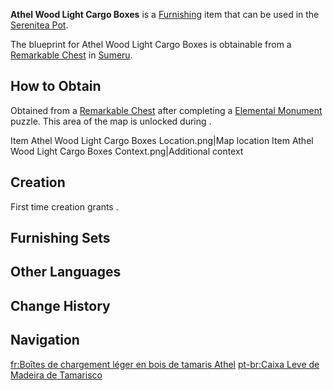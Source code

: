 {{Furnishing Infobox
|id             = 373380
|image          = Item Athel Wood Light Cargo Boxes.png
|category       = Landscape
|subcategory    = Large Object
|quality        = 2
|adeptal_energy = 30
|load           = 35
|reduced_load   = 24
|description    = Boxes made from [[Athel Wood]] planks that have undergone simple processing. One could never call this "high quality," but it is built very simply and is quite cheap &mdash; all one needs to do is collect some dry wood along the way and lash them together using sturdy ropes to produce such boxes in bulk. Their lack of artistry is no obstacle. After all, no one will look at such a thing with high expectations for its life expectancy.
|mention        = 
|blueprint      = Remarkable Chest
|source1        = 
}}
'''Athel Wood Light Cargo Boxes''' is a [[Furnishing]] item that can be used in the [[Serenitea Pot]].

The blueprint for Athel Wood Light Cargo Boxes is obtainable from a [[Remarkable Chest]] in [[Sumeru]].

==How to Obtain==
Obtained from a [[Remarkable Chest]] after completing a {{Dendro}} [[Elemental Monument]] puzzle. This area of the map is unlocked during {{Quest|As the Khvarena's Light Shows}}.
<gallery>
Item Athel Wood Light Cargo Boxes Location.png|Map location
Item Athel Wood Light Cargo Boxes Context.png|Additional context
</gallery>

==Creation==
First time creation grants {{Item|Trust|24|x=30}}.
{{Recipe
|type = Creation
|time = 12h
|Athel Wood = 6
|sort = Athel Wood
}}

==Furnishing Sets==
{{Craft Usage|type=Furnishing Set}}

==Other Languages==
{{Other Languages
|en       = Athel Wood Light Cargo Boxes
|zhs      = 柽木轻便货箱
|zhs_rm   = Chēngmù Qīngbiàn Huòxiāng
|zht      = 檉木輕便貨箱
|zht_rm   = Chēngmù Qīngbiàn Huòxiāng
|zh_tl    = 
|ja       = タマリスクの簡易貨物箱
|ja_rm    = Tamarisuku no Kan'i Kamotsubako
|ja_tl    = {{Lexicon|Athel|ja}} Light Cargo Box
|ko       = 간편한 에셀나무 상자
|ko_tl    = Simple Athel Tree Box
|es       = Cajas de madera de tamarisco ligera
|es_tl    = Light Tamarisk Wood Boxes
|fr       = Boîtes de chargement léger en bois de tamaris Athel
|fr_tl    = {{Lex|Athel|fr}} Wood Light Cargo Boxes
|ru       = Лёгкие ящики из тамариска
|ru_tl    = {{Lex|Athel|ru}} Light Boxes
|th       = ลังสินค้าไม้ Athel แสนสะดวก
|th_rm    = 
|th_tl    = 
|vi       = Rương Hàng Gỗ Sanh Gọn Nhẹ
|vi_tl    = 
|de       = Einfache Kisten aus Athel-Holz
|de_tl    = Athel Wood Simple Crates
|id       = Kotak Ringan dari Athelwood
|id_tl    = Light Box Made From Athelwood
|pt       = Caixa Leve de Madeira de Tamarisco
|pt_tl    = 
|tr       = Ilgın Hafif Sevkiyat Kutuları
|tr_tl    = 
|it       = Scatole per merci leggere in legno di athel
|it_tl    = 
}}

==Change History==
{{Change History|3.6}}

==Navigation==
{{Furnishing Navbox|exterior}}

[[fr:Boîtes de chargement léger en bois de tamaris Athel]]
[[pt-br:Caixa Leve de Madeira de Tamarisco]]